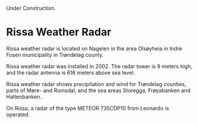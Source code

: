 
<Callout type="warning" emoji="⚠️">
  Under Construction.
</Callout>

# Rissa Weather Radar

Rissa weather radar is located on Nagelen in the area Olsøyheia in Indre Fosen municipality in Trøndelag county.

Rissa weather radar was installed in 2002. The radar tower is 9 meters high, and the radar antenna is 616 meters above sea level.

Rissa weather radar shows precipitation and wind for Trøndelag counties, parts of Møre- and Romsdal, and the sea areas Storegga, Frøyabanken and Haltenbanken.

On Rissa, a radar of the type METEOR 735CDP10 from Leonardo is operated.